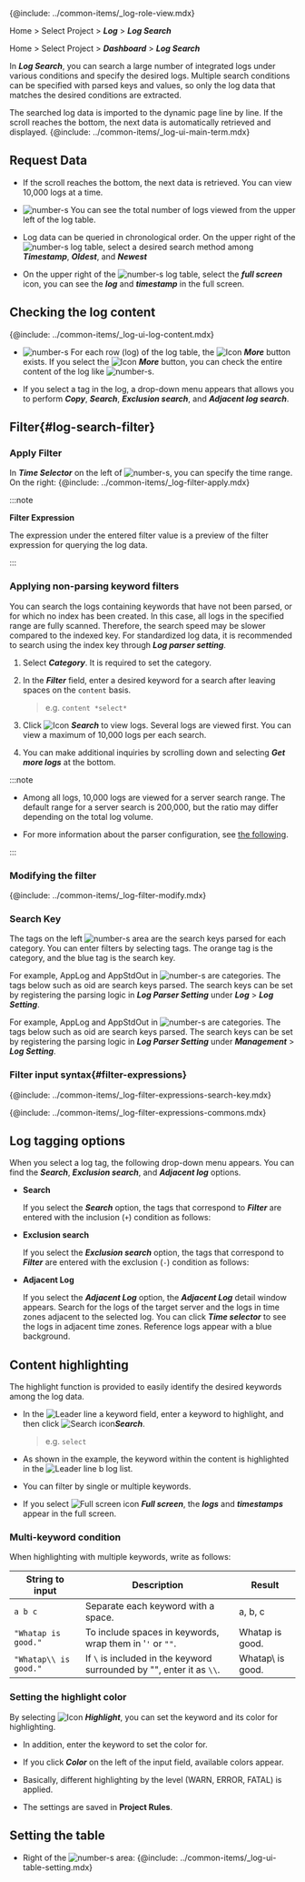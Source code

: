 {@include: ../common-items/_log-role-view.mdx}

<Xclude product='aws-log'>

Home > Select Project > **_Log_** > **_Log Search_**

</Xclude>

<InDoc product='aws-log'>

Home > Select Project > **_Dashboard_** > **_Log Search_**

</InDoc>

In **_Log Search_**, you can search a large number of integrated logs under various conditions and specify the desired logs. Multiple search conditions can be specified with parsed keys and values, so only the log data that matches the desired conditions are extracted. 

The searched log data is imported to the dynamic page line by line. If the scroll reaches the bottom, the next data is automatically retrieved and displayed. {@include: ../common-items/_log-ui-main-term.mdx}

<Xclude product='postgresql,mysql'>

<ImgLang img='log-search.png' desc='Log search' />

</Xclude>

<InDoc product='postgresql,mysql'>

<ImgLang img='db-log-search.png' desc='' />

</InDoc>

## Request Data

-   If the scroll reaches the bottom, the next data is retrieved. You can view 10,000 logs at a time.

-   ![number-s](/img/number-03.png) You can see the total number of logs viewed from the upper left of the log table. 

-   Log data can be queried in chronological order. On the upper right of the ![number-s](/img/number-03.png) log table, select a desired search method among **_Timestamp_**, **_Oldest_**, and **_Newest_**

-   On the upper right of the ![number-s](/img/number-03.png) log table, select the <LinkImage img='ic-fullscreen.svg' desc='전체 화면 아이콘'/> **_full screen_** icon, you can see the **_log_** and **_timestamp_** in the full screen.

## Checking the log content

{@include: ../common-items/_log-ui-log-content.mdx}

-   ![number-s](/img/number-03.png) For each row (log) of the log table, the ![Icon](/img/ic-caret-right.svg) **_More_** button exists. If you select the ![Icon](/img/ic-caret-right.svg) **_More_** button, you can check the entire content of the log like ![number-s](/img/number-04.png).

-   If you select a tag in the log, a drop-down menu appears that allows you to perform **_Copy_**, **_Search_**, **_Exclusion search_**, and **_Adjacent log search_**.

## Filter{#log-search-filter}

### Apply Filter

In **_Time Selector_** on the left of ![number-s](/img/number-01.png), you can specify the time range. On the right: {@include: ../common-items/_log-filter-apply.mdx} 

:::note

**Filter Expression**

The expression under the entered filter value is a preview of the filter expression for querying the log data. 

:::

### Applying non-parsing keyword filters

You can search the logs containing keywords that have not been parsed, or for which no index has been created. In this case, all logs in the specified range are fully scanned. Therefore, the search speed may be slower compared to the indexed key. For standardized log data, it is recommended to search using the index key through **_Log parser setting_**.

<ImgLang img='log-content-search.png' desc='Application of non-parsing keyword filters'/>

1.  Select **_Category_**. It is required to set the category.

2.  In the **_Filter_** field, enter a desired keyword for a search after leaving spaces on the `content` basis. 

    > e.g. `content *select*`

3.  Click ![Icon](/img/ic-search.svg) **_Search_** to view logs. Several logs are viewed first. You can view a maximum of 10,000 logs per each search.

4.  You can make additional inquiries by scrolling down and selecting **_Get more logs_** at the bottom. 

<ImgLang img='log-content-search-more.png' desc='Get more'/>

:::note 

-   Among all logs, 10,000 logs are viewed for a server search range. The default range for a server search is 200,000, but the ratio may differ depending on the total log volume.

-   For more information about the parser configuration, see [the following](log-parser.mdx/).

:::

### Modifying the filter

{@include: ../common-items/_log-filter-modify.mdx}

### Search Key

The tags on the left ![number-s](/img/number-02.png) area are the search keys parsed for each category. You can enter filters by selecting tags. The <span class='logwr'>orange</span> tag is the category, and the <span class='lowfg'>blue</span> tag is the search key.

<InDoc product='log,postgresql,mysql'>

For example, <span class='logwr'>AppLog</span> and <span class='logwr'>AppStdOut</span> in ![number-s](/img/number-02.png) are categories. The tags below such as <span class='lowfg'>oid</span> are search keys parsed. The search keys can be set by registering the parsing logic in **_Log Parser Setting_** under **_Log_** > **_Log Setting_**. 

</InDoc>

<InDoc product='aws-log'>

For example, <span class='logwr'>AppLog</span> and <span class='logwr'>AppStdOut</span> in ![number-s](/img/number-02.png) are categories. The tags below such as <span class='lowfg'>oid</span> are search keys parsed. The search keys can be set by registering the parsing logic in **_Log Parser Setting_** under **_Management_** > **_Log Setting_**.

</InDoc>

### Filter input syntax{#filter-expressions}

{@include: ../common-items/_log-filter-expressions-search-key.mdx}

{@include: ../common-items/_log-filter-expressions-commons.mdx} 

## Log tagging options

When you select a log tag, the following drop-down menu appears. You can find the **_Search_**, **_Exclusion search_**, and **_Adjacent log_** options.

<ImgLang img='log-search-tag.png' desc='Log tag dropdown menu'/>

-   **Search**

    If you select the **_Search_** option, the tags that correspond to **_Filter_** are entered with the inclusion (`+`) condition as follows:

    <ImgLang img='log-search-tag-se.png' desc='Log tag search'/>

-   **Exclusion search**

    If you select the **_Exclusion search_** option, the tags that correspond to **_Filter_** are entered with the exclusion (`-`) condition as follows:

    <ImgLang img='log-search-tag-ese.png' desc='Log search exclude tag'/>

-   **Adjacent Log**

    If you select the **_Adjacent Log_** option, the **_Adjacent Log_** detail window appears. Search for the logs of the target server and the logs in time zones adjacent to the selected log. You can click **_Time selector_** to see the logs in adjacent time zones. Reference logs appear with a blue background.

    <ImgLang img='log-search-adjacent-log.png' desc='Log tag - adjacent logs'/>

## Content highlighting

The highlight function is provided to easily identify the desired keywords among the log data.

<ImgLang img='log-search-content-search-highlight.png' desc='Contents Highlight'/>

-   In the ![Leader line a](/img/char-a.svg) keyword field, enter a keyword to highlight, and then click ![Search icon](/img/ic-search.svg)**_Search_**.

    > e.g. `select`

-   As shown in the example, the keyword within the content is highlighted in the ![Leader line b](/img/char-b.svg) log list.

-   You can filter by single or multiple keywords.

-   If you select ![Full screen icon](/img/ic-fullscreen.svg) **_Full screen_**, the **_logs_** and **_timestamps_** appear in the full screen.

### Multi-keyword condition

When highlighting with multiple keywords, write as follows:

| String to input       | Description                                                           | Result            |
| --------------------- | --------------------------------------------------------------------- | ----------------- |
| `a b c`               | Separate each keyword with a space.                                   | a, b, c           |
| `"Whatap is good."`   | To include spaces in keywords, wrap them in '`'` or `""`.             | Whatap is good.   |
| `"Whatap\\ is good."` | If `\` is included in the keyword surrounded by "", enter it as `\\`. | Whatap\\ is good. |

### Setting the highlight color

By selecting ![Icon](/img/ic-highlight.svg) **_Highlight_**, you can set the keyword and its color for highlighting. 

<ImgLang img='log-lt-highlight.png' desc='Live tail highlight'/>

-   In addition, enter the keyword to set the color for. 

-   If you click **_Color_** on the left of the input field, available colors appear. 

-   Basically, different highlighting by the level (<span class='logwr'>WARN</span>, <span class='loger'>ERROR</span>, <span class='logft'>FATAL</span>) is applied. 

-   The settings are saved in **Project Rules**. 

## Setting the table

-   Right of the ![number-s](/img/number-03.png) area: {@include: ../common-items/_log-ui-table-setting.mdx}

